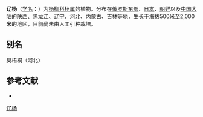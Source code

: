{{Speciesbox
| name = 辽杨
| status = 
| status_system = 
| image =Populus-maximowiczii.jpg
| genus = Populus
| species = maximowiczii
| authority = A. Henry
}}

'''辽杨'''（[[学名|学名]]：{{lang|la|''Populus maximowiczii''}}）为[[杨柳科|杨柳科]][[杨属|杨属]]的植物。分布在[[俄罗斯东部|俄罗斯东部]]、[[日本|日本]]、[[朝鲜|朝鲜]]以及[[中国大陆|中国大陆]]的[[陕西|陕西]]、[[黑龙江|黑龙江]]、[[辽宁|辽宁]]、[[河北|河北]]、[[内蒙古|内蒙古]]、[[吉林|吉林]]等地，生长于海拔500米至2,000米的地区，目前尚未由人工引种栽培。

== 别名 ==
臭梧桐（河北）

== 参考文献 ==
<div class="references-small">
* {{cite web| url =http://www.bioinfo.cn/db05/KmzwSpecies.php?action=view&id=19876| title =辽杨| work =《中国高等植物数据库全库》| publisher =中国科学院微生物研究所| author =昆明植物研究所| accessdate =2009-02-25| deadurl =yes| archiveurl =https://web.archive.org/web/20160305050519/http://www.bioinfo.cn/db05/KmzwSpecies.php?action=view&id=19876| archivedate =2016-03-05}}
</div>
{{Taxonbar|from=Q2258345}}

[[Category:杨属|辽杨]]


{{植物小作品}}